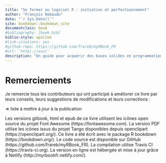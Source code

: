 ```yaml
---
title: "Se former au logiciel R : initiation et perfectionnement"
author: "François Rebaudo"
date: "`r Sys.Date()`"
site: bookdown::bookdown_site
documentclass: book
#bibliography: [book.bib]
biblio-style: apalike
#link-citations: yes
#github-repo: https://github.com/frareb/myRBook_FR
#url: 'http\://xxx/'
description: "Un guide pour acquérir des bases solides en programmation avec R et conduire efficacement sa gestion et analyse de données."
---
```


# Remerciements {#remerciements}

Je remercie tous les contributeurs qui ont participé à améliorer ce livre par leurs conseils, leurs suggestions de modifications et leurs corrections : 

=> liste à mettre à jour à la publication

Les versions gitbook, html et epub de ce livre utilisent les icônes open source du projet Font Awesome (https://fontawesome.com). La version PDF utilise les icônes issus du projet Tango disponibles depuis openclipart (https://openclipart.org/). Ce livre a été écrit avec le package R bookdown (https://bookdown.org/). Le code source est disponible sur GitHub (https://github.com/frareb/myRBook_FR). La compilation utilise Travis CI (https://travis-ci.org). La version en ligne est hébergée et mise à jour grâce à Netlify (http://myrbookfr.netlify.com/).
